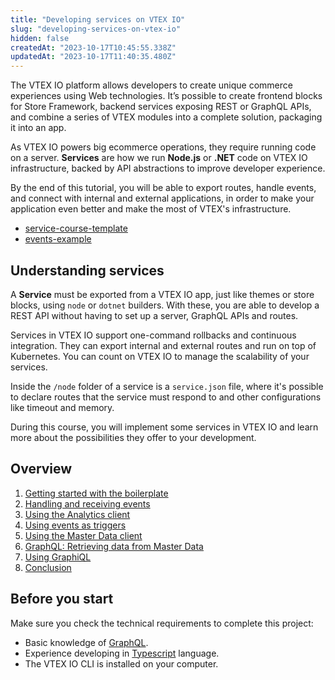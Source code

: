 ```yaml
---
title: "Developing services on VTEX IO"
slug: "developing-services-on-vtex-io"
hidden: false
createdAt: "2023-10-17T10:45:55.338Z"
updatedAt: "2023-10-17T11:40:35.480Z"
---
```


The VTEX IO platform allows developers to create unique commerce experiences using Web technologies. It’s possible to create frontend blocks for Store Framework, backend services exposing REST or GraphQL APIs, and combine a series of VTEX modules into a complete solution, packaging it into an app.

As VTEX IO powers big ecommerce operations, they require running code on a server. **Services** are how we run **Node.js** or **.NET** code on VTEX IO infrastructure, backed by API abstractions to improve developer experience.

By the end of this tutorial, you will be able to export routes, handle events, and connect with internal and external applications, in order to make your application even better and make the most of VTEX's infrastructure.

* [service-course-template](https://github.com/vtex-trainings/service-course-template)
* [events-example](https://github.com/vtex-apps/events-example)

## Understanding services

A **Service** must be exported from a VTEX IO app, just like themes or store blocks, using `node` or `dotnet` builders. With these, you are able to develop a REST API without having to set up a server, GraphQL APIs and routes.

Services in VTEX IO support one-command rollbacks and continuous integration. They can export internal and external routes and run on top of Kubernetes. You can count on VTEX IO to manage the scalability of your services.

Inside the `/node` folder of a service is a `service.json` file, where it's possible to declare routes that the service must respond to and other configurations like timeout and memory.

During this course, you will implement some services in VTEX IO and learn more about the possibilities they offer to your development.

## Overview

1. [Getting started with the boilerplate](https://developers.vtex.com/docs/guides/services-1-getting-started-with-the-boilerplate)
2. [Handling and receiving events](https://developers.vtex.com/docs/guides/services-2-handling-and-receiving-events)
3. [Using the Analytics client](https://developers.vtex.com/docs/guides/services-3-using-the-analytics-client)
4. [Using events as triggers](https://developers.vtex.com/docs/guides/services-4-using-events-as-triggers)
5. [Using the Master Data client](https://developers.vtex.com/docs/guides/services-5-using-the-master-data-client)
6. [GraphQL: Retrieving data from Master Data](https://developers.vtex.com/docs/guides/services-6-graphql-retrieving-data-from-master-data)
7. [Using GraphiQL](https://developers.vtex.com/docs/guides/services-7-using-graphiql)
8. [Conclusion](https://developers.vtex.com/docs/guides/services-conclusion)

## Before you start

Make sure you check the technical requirements to complete this project:

- Basic knowledge of [GraphQL](https://graphql.org/learn/).
- Experience developing in [Typescript](https://www.typescriptlang.org/) language.
- The VTEX IO CLI is installed on your computer.